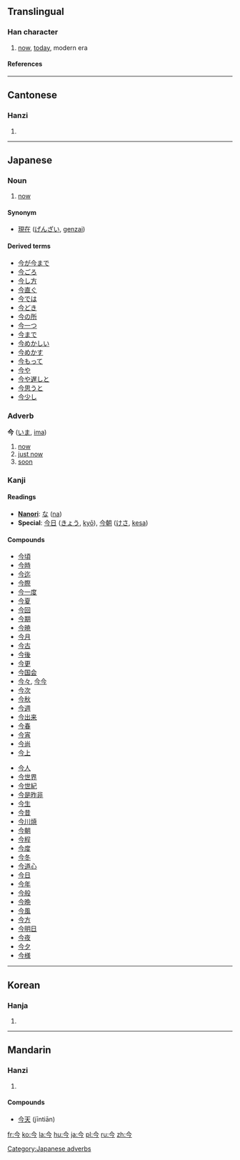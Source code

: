 ==Translingual==
===Han character===
{{Han char|rn=9|rad=人|as=02|sn=4|four=8020<sub>7</sub>|canj=人戈弓 (OIN)}}
# [[now]], [[today]], modern era
====References====
{{Han ref|kx=0091.180|dkj=00358|dj=0194.030|hdz=10105.050|uh=4ECA|ud=20170|bh=A4B5|bd=42165}}

----
==Cantonese==
===Hanzi===
{{yue-hanzi|jyut=|y=gam1}}
# {{defn|Cantonese}}
----

== Japanese ==

===Noun===
{{janoun|いま|ima}}
# [[now]]

====Synonym====
*[[現在]] ([[げんざい]], [[genzai]])
====Derived terms====
*[[今が今まで]]
*[[今ごろ]]
*[[今し方]]
*[[今直ぐ]]
*[[今では]]
*[[今どき]]
*[[今の所]]
*[[今一つ]]
*[[今まで]]
*[[今めかしい]]
*[[今めかす]]
*[[今もって]]
*[[今や]]
*[[今や遅しと]]
*[[今思うと]]
*[[今少し]]


===Adverb===
[[Category:Japanese adverbs]]
'''今''' ([[いま]], [[ima]])
# [[now]]
# [[just now]]
# [[soon]]

===Kanji===
{{ja-kanji|grade=|rs=人02}}
====Readings====
{{ja-readings|on=[[こん]] ([[kon]]), [[きん]] ([[kin]])|kun=[[いま]] ([[ima]])}}
*'''[[Nanori]]''': [[な]] ([[na]])
*'''Special''': [[今日]] ([[きょう]], [[kyō]]), [[今朝]] ([[けさ]], [[kesa]])
====Compounds====
{{top2}}
*[[今頃]]
*[[今時]]
*[[今迄]]
*[[今際]]
*[[今一度]]
*[[今夏]]
*[[今回]]
*[[今期]]
*[[今暁]]
*[[今月]]
*[[今古]]
*[[今後]]
*[[今更]]
*[[今国会]]
*[[今々]], [[今今]]
*[[今次]]
*[[今秋]]
*[[今週]]
*[[今出来]]
*[[今春]]
*[[今宵]]
*[[今尚]]
*[[今上]]
{{mid2}}
*[[今人]]
*[[今世界]]
*[[今世紀]]
*[[今是昨非]]
*[[今生]]
*[[今昔]]
*[[今川焼]]
*[[今朝]]
*[[今程]]
*[[今度]]
*[[今冬]]
*[[今道心]]
*[[今日]]
*[[今年]]
*[[今般]]
*[[今晩]]
*[[今風]]
*[[今方]]
*[[今明日]]
*[[今夜]]
*[[今夕]]
*[[今様]]
{{bottom}}
----
==Korean==
===Hanja===
{{ko-hanja|hangeul=금|eumhun=이제|rv=geum|mr=kŭm}}
# {{defn|Korean}}

----
==Mandarin==
===Hanzi===
{{cmn-hanzi|pin=[[jīn]] ([[jin1]])|wg=chin<sup>1</sup>}}
# {{defn|Mandarin}}

====Compounds====
* [[今天]] (jīntiān)

[[fr:今]]
[[ko:今]]
[[la:今]]
[[hu:今]]
[[ja:今]]
[[pl:今]]
[[ru:今]]
[[zh:今]]